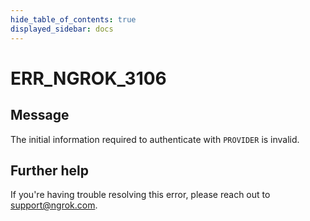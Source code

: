 ```yaml
---
hide_table_of_contents: true
displayed_sidebar: docs
---
```



# ERR_NGROK_3106

## Message

The initial information required to authenticate with `PROVIDER` is invalid.

<ErrorDetails error="err_ngrok_3106" />

## Further help

If you're having trouble resolving this error, please reach out to [support@ngrok.com](mailto:support@ngrok.com?subject=Help%20with%20ERR_NGROK_3106).
